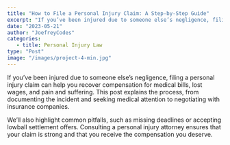 ```yaml
---
title: "How to File a Personal Injury Claim: A Step-by-Step Guide"
excerpt: "If you’ve been injured due to someone else’s negligence, filing a personal injury claim can help you recover compensation for medical bills, lost wages, and pain and suffering."
date: "2023-05-21"
author: "JoefreyCodes"
categories:
   - title: Personal Injury Law
type: "Post"
image: "/images/project-4-min.jpg"
---
```


If you’ve been injured due to someone else’s negligence, filing a personal injury claim can help you recover compensation for medical bills, lost wages, and pain and suffering. This post explains the process, from documenting the incident and seeking medical attention to negotiating with insurance companies.

We’ll also highlight common pitfalls, such as missing deadlines or accepting lowball settlement offers. Consulting a personal injury attorney ensures that your claim is strong and that you receive the compensation you deserve.
